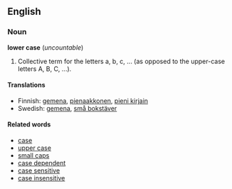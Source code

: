 == English ==
===Noun===
'''lower case''' (''uncountable'')

# Collective term for the letters a, b, c, ... (as opposed to the upper-case letters A, B, C, ...).

====Translations====
*Finnish: [[gemena]], [[pienaakkonen]], [[pieni kirjain]]
*Swedish: [[gemena]], [[små bokstäver]] 

====Related words====
*[[case]]
*[[upper case]]
*[[small caps]]
*[[case dependent]]
*[[case sensitive]]
*[[case insensitive]]